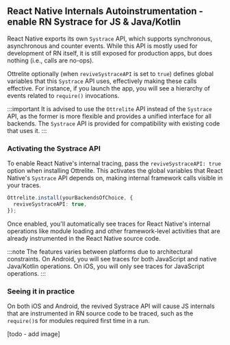 ## React Native Internals Autoinstrumentation - enable RN Systrace for JS & Java/Kotlin

React Native exports its own `Systrace` API, which supports synchronous, asynchronous and counter events. While this API is mostly used for development of RN itself, it is still exposed for production apps, but does nothing (i.e., calls are no-ops).

Ottrelite optionally (when `reviveSystraceAPI` is set to `true`) defines global variables that this `Systrace` API uses, effectively making these calls effective. For instance, if you launch the app, you will see a hierarchy of events related to `require()` invocations.

:::important
It is advised to use the `Ottrelite` API instead of the `Systrace` API, as the former is more flexible and provides a unified interface for all backends. The `Systrace` API is provided for compatibility with existing code that uses it.
:::

### Activating the Systrace API

To enable React Native's internal tracing, pass the `reviveSystraceAPI: true` option when installing Ottrelite. This activates the global variables that React Native's `Systrace` API depends on, making internal framework calls visible in your traces.

```typescript
Ottrelite.install(yourBackendsOfChoice, {
  reviveSystraceAPI: true,
});
```

Once enabled, you'll automatically see traces for React Native's internal operations like module loading and other framework-level activities that are already instrumented in the React Native source code.

:::note
The features varies between platforms due to architectural constraints. On Android, you will see traces for both JavaScript and native Java/Kotlin operations. On iOS, you will only see traces for JavaScript operations.
:::

### Seeing it in practice

On both iOS and Android, the revived Systrace API will cause JS internals that are instrumented in RN source code to be traced, such as the `require()`s for modules required first time in a run.

[todo - add image]
